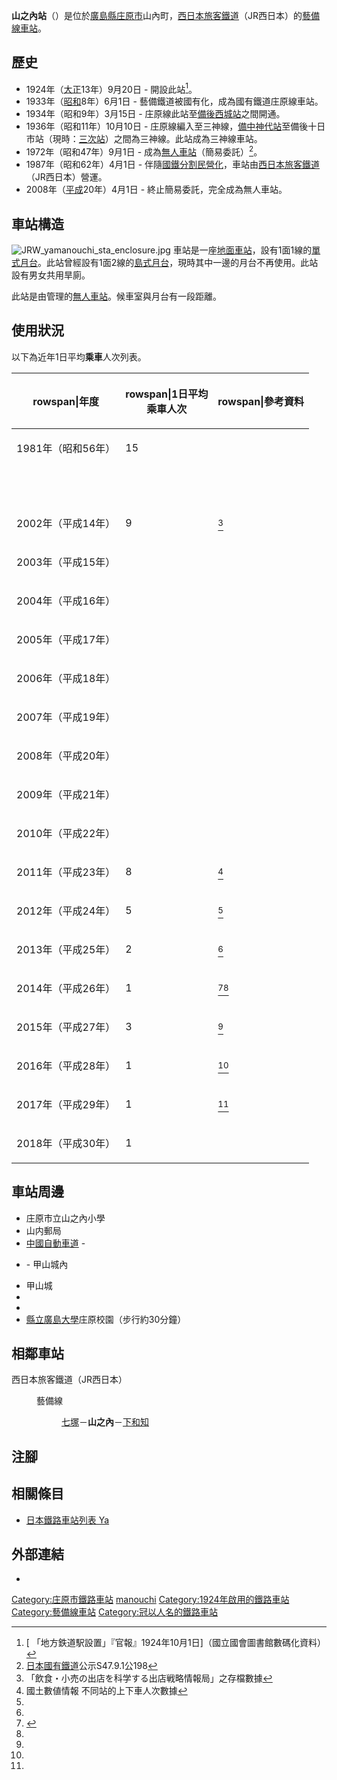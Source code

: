 {{NoteTA
|T=zh-hans:山之內站 (广岛县);zh-hk:山之內站 (廣島縣);zh-tw:山之內車站 (廣島縣);
|1=zh-hans:山之內站;zh-hk:山之內站;zh-tw:山之內車站;
|2=zh-hans:庄原;zh-hk:庄原;zh-tw:庄原;
}}
{{Infobox station
|公司色 = #0072bc
|站名 = 山之內
|圖片 = JRW yamanouchi sta.jpg
|圖片說明 = 候車室（2010年5月26日）
|日文原名 = 山ノ内
|平假名 = やまのうち
|羅馬拼音 = Yamanouchi
|副站名 = 
|電報略號 = ヤチ
|所在地 = {{JPN}}[[廣島縣|廣島縣]][[庄原市|庄原市]]山內町
|座標 = {{coord|34|49|47.76|N|132|57|28.17|E|type:railwaystation_region:JP-24|display=inline,title}}
|車站構造 = [[地面車站|地面車站]]
|月台配置 = 1面1線
|啟用年月日 = 1924年（[[大正|大正]]13年）9月20日
|廢站年月日 = 
|乘客人數 = 1
|上下車人次 = 
|統計年度 = 2018
|轉車 = 
|全寬備註 = [[無人車站|無人車站]]
|adjacent = {{Adjacent stations|system=西日本旅客鐵道|line=HP|left=七塚|right=下和知|note-left=3.0km|note-mid=距離[[備中神代站|備中神代]]75.2km|note-right=4.9km}}
}}
'''山之內站'''（{{jpn|j=山ノ内駅|hg=やまのうちえき|rm=Yamanouchi eki|f=y}}）是位於[[廣島縣|廣島縣]][[庄原市|庄原市]]山內町，[[西日本旅客鐵道|西日本旅客鐵道]]（JR西日本）的[[藝備線|藝備線]][[鐵路車站|車站]]。

== 歷史 ==
* 1924年（[[大正|大正]]13年）9月20日 - {{Translink|ja|芸備鉄道|藝備鐵道}}開設此站<ref>[{{NDLDC|2955781/6}} 「地方鉄道駅設置」『官報』1924年10月1日]（國立國會圖書館數碼化資料）</ref>。
* 1933年（[[昭和|昭和]]8年）6月1日 - 藝備鐵道被國有化，成為國有鐵道庄原線車站。
* 1934年（昭和9年）3月15日 - 庄原線此站至[[備後西城站|備後西城站]]之間開通。
* 1936年（昭和11年）10月10日 - 庄原線編入至三神線，[[備中神代站|備中神代站]]至備後十日市站（現時：[[三次站|三次站]]）之間為三神線。此站成為三神線車站。
* 1972年（昭和47年）9月1日 - 成為[[無人車站|無人車站]]（簡易委託）<ref>[[日本國有鐵道|日本國有鐵道]]公示S47.9.1公198</ref>。
* 1987年（昭和62年）4月1日 - 伴隨[[國鐵分割民營化|國鐵分割民營化]]，車站由[[西日本旅客鐵道|西日本旅客鐵道]]（JR西日本）營運。
* 2008年（[[平成|平成]]20年）4月1日 - 終止簡易委託，完全成為無人車站。

== 車站構造 ==
[[File:JRW_yamanouchi_sta_enclosure.jpg|thumb]]
車站是一座[[地面車站|地面車站]]，設有1面1線的[[單式月台|單式月台]]。此站曾經設有1面2線的[[島式月台|島式月台]]，現時其中一邊的月台不再使用。此站設有男女共用旱廁。

此站是由{{Translink|ja|三次鉄道部|三次鐵道部}}管理的[[無人車站|無人車站]]。候車室與月台有一段距離。

== 使用狀況 ==
以下為近年1日平均'''乘車'''人次列表。
{| class="wikitable" style="text-align:right;"
|-
!rowspan|年度
!rowspan|1日平均<br />乘車人次
!rowspan|參考資料
|-
|1981年（昭和56年）
|15
|
|-
| <br>
| 
| 
|-
|2002年（平成14年）
|9
|<ref>「飲食・小売の出店を科学する出店戦略情報局」之存檔數據</ref>
|-
|2003年（平成15年）
|
|
|-
|2004年（平成16年）
|
|
|-
|2005年（平成17年）
|
|
|-
|2006年（平成18年）
|
|
|-
|2007年（平成19年）
|
|
|-
|2008年（平成20年）
|
|
|-
|2009年（平成21年）
|
|
|-
|2010年（平成22年）
|
|
|-
|2011年（平成23年）
|8
|<ref name="joukou-data">國土數値情報 不同站的上下車人次數據</ref>
|-
|2012年（平成24年）
|5
|<ref name="joukou-data"/>
|-
|2013年（平成25年）
|2
|<ref name="joukou-data"/>
|-
|2014年（平成26年）
|1
|<ref>{{Cite web|title=第2期庄原市生活交通ネットワーク再編計画|url=http://www.city.shobara.hiroshima.jp/main/2017/02/seikatsukotsusaihenkeikaku.pdf|format=PDF|date=2016年3月|publisher=庄原市|accessdate=2017-09-06|language=ja|archive-date=2017-09-06|archive-url=https://web.archive.org/web/20170906091111/http://www.city.shobara.hiroshima.jp/main/2017/02/seikatsukotsusaihenkeikaku.pdf|dead-url=no}}</ref><ref name="joukou-data"/>
|-
|2015年（平成27年）
|3
|<ref name="joukou-data"/>
|-
|2016年（平成28年）
|1
|<ref name="joukou-data"/>
|-
|2017年（平成29年）
|1
|<ref name="joukou-data"/>
|-
|2018年（平成30年）
|1
|
|}

== 車站周邊 ==
* 庄原市立山之內小學
* 山内郵局
* [[中國自動車道|中國自動車道]] - {{Translink|ja|七塚原サービスエリア|七塚原服務區}}
* {{Translink|ja|円通寺 (庄原市)|圓通寺 (庄原市)|圓通寺}} - 甲山城內
* 甲山城
* {{Translink|ja|国道183号|國道183號}}
* {{Translink|ja|広島県道230号山内停車場線|廣島縣道230號山內停車場線}}
* [[縣立廣島大學|縣立廣島大學]]庄原校園（步行約30分鐘）

== 相鄰車站 ==
; 西日本旅客鐵道（JR西日本）
: {{JR西路線記号|H|P}} 藝備線
:: [[七塚站|七塚]]－'''山之內'''－[[下和知站|下和知]]

== 注腳 ==
{{Reflist}}

== 相關條目 ==
* [[日本鐵路車站列表_Ya|日本鐵路車站列表 Ya]]

== 外部連結 ==
* {{外部連結/JR西日本車站|0650518|山之內}}{{ja icon}}

{{藝備線}}

{{DEFAULTSORT:Yamanouchi}}
[[Category:庄原市鐵路車站|Category:庄原市鐵路車站]]
[[Category:日本鐵路車站_Ya|manouchi]]
[[Category:1924年啟用的鐵路車站|Category:1924年啟用的鐵路車站]]
[[Category:藝備線車站|Category:藝備線車站]]
[[Category:冠以人名的鐵路車站|Category:冠以人名的鐵路車站]]